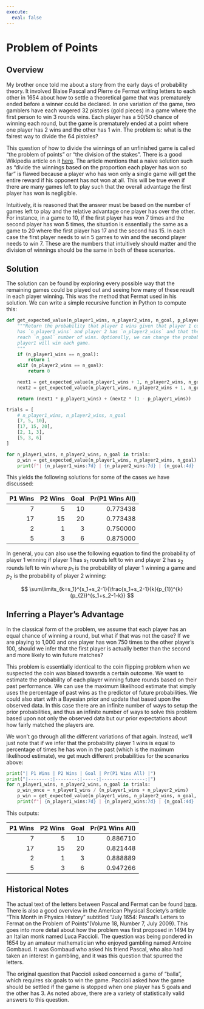 ```yaml
---
execute:
  eval: false
---
```


# Problem of Points {#problem-of-points}

## Overview

My brother once told me about a story from the early days of probability theory. It involved Blaise Pascal and Pierre de Fermat writing letters to each other in 1654 about how to settle a theoretical game that was prematurely ended before a winner could be declared. In one variation of the game, two gamblers have each wagered 32 pistoles (gold pieces) in a game where the first person to win 3 rounds wins. Each player has a 50/50 chance of winning each round, but the game is prematurely ended at a point where one player has 2 wins and the other has 1 win.  The problem is: what is the fairest way to divide the 64 pistoles?

This question of how to divide the winnings of an unfinished game is called "the problem of points" or "the division of the stakes". There is a good Wikipedia article on it [here](https://en.wikipedia.org/wiki/Problem_of_points). The article mentions that a naive solution such as "divide the winnings based on the proportion each player has won so far" is flawed because a player who has won only a single game will get the entire reward if his opponent has not won at all. This will be true even if there are many games left to play such that the overall advantage the first player has won is negligible.

Intuitively, it is reasoned that the answer must be based on the number of games left to play and the relative advantage one player has over the other. For instance, in a game to 10, if the first player has won 7 times and the second player has won 5 times, the situation is essentially the same as a game to 20 where the first player has 17 and the second has 15.  In each case the first player needs to win 5 games to win and the second player needs to win 7. These are the numbers that intuitively should matter and the division of winnings should be the same in both of these scenarios.

## Solution

The solution can be found by exploring every possible way that the remaining games could be played out and seeing how many of these result in each player winning.  This was the method that Fermat used in his solution.  We can write a simple recursive function in Python to compute this:

```python
def get_expected_value(n_player1_wins, n_player2_wins, n_goal, p_player1_wins=0.5):
    """Return the probability that player 1 wins given that player 1 currently
    has `n_player1_wins` and player 2 has `n_player2_wins` and that the game is won when they
    reach `n_goal` number of wins. Optionally, we can change the probability that
    player1 will win each game.
    """
    if (n_player1_wins == n_goal):
        return 1
    elif (n_player2_wins == n_goal):
        return 0

    next1 = get_expected_value(n_player1_wins + 1, n_player2_wins, n_goal, p_player1_wins)
    next2 = get_expected_value(n_player1_wins, n_player2_wins + 1, n_goal, p_player1_wins)

    return (next1 * p_player1_wins) + (next2 * (1 - p_player1_wins))

trials = [
    # n_player1_wins, n_player2_wins, n_goal
    [7, 5, 10],
    [17, 15, 20],
    [2, 1, 3],
    [5, 3, 6]
]

for n_player1_wins, n_player2_wins, n_goal in trials:
    p_win = get_expected_value(n_player1_wins, n_player2_wins, n_goal)
    print(f"| {n_player1_wins:7d} | {n_player2_wins:7d} | {n_goal:4d} | {p_win:.6f} |")
```

This yields the following solutions for some of the cases we have discussed:

| P1 Wins | P2 Wins | Goal | Pr(P1 Wins All) |
|--------:|--------:|-----:|----------------:|
|       7 |       5 |   10 | 0.773438 |
|      17 |      15 |   20 | 0.773438 |
|       2 |       1 |    3 | 0.750000 |
|       5 |       3 |    6 | 0.875000 |

In general, you can also use the following equation to find the probability of player 1 winning if player 1 has $s_1$ rounds left to win and player 2 has $s_2$ rounds left to win where $p_1$ is the probability of player 1 winning a game and $p_2$ is the probability of player 2 winning:

$$
\sum\limits_{k=s_1}^{s_1+s_2-1}{\frac{s_1+s_2-1}{k}(p_{1})^{k}(p_{2})^{s_1+s_2-1-k}}
$$

## Inferring a Player's Advantage

In the classical form of the problem, we assume that each player has an equal chance of winning a round, but what if that was not the case?  If we are playing to 1,000 and one player has won 750 times to the other player's 100, should we infer that the first player is actually better than the second and more likely to win future matches?

This problem is essentially identical to the coin flipping problem when we suspected the coin was biased towards a certain outcome. We want to estimate the probability of each player winning future rounds based on their past performance. We can use the maximum likelihood estimate that simply uses the percentage of past wins as the predictor of future probabilities. We could also start with a Bayesian prior and update that based upon the observed data. In this case there are an infinite number of ways to setup the prior probabilities, and thus an infinite number of ways to solve this problem based upon not only the observed data but our prior expectations about how fairly matched the players are.

We won't go through all the different variations of that again. Instead, we'll just note that if we infer that the probability player 1 wins is equal to percentage of times he has won in the past (which is the maximum likelihood estimate), we get much different probabilities for the scenarios above:

```python
print("| P1 Wins | P2 Wins | Goal | Pr(P1 Wins All) |")
print("|--------:|--------:|-----:|----------------:|")
for n_player1_wins, n_player2_wins, n_goal in trials:
    p_win_once = n_player1_wins / (n_player1_wins + n_player2_wins)
    p_win = get_expected_value(n_player1_wins, n_player2_wins, n_goal, p_win_once)
    print(f"| {n_player1_wins:7d} | {n_player2_wins:7d} | {n_goal:4d} | {p_win:.6f} |")
```

This outputs:

| P1 Wins | P2 Wins | Goal | Pr(P1 Wins All) |
|--------:|--------:|-----:|----------------:|
|       7 |       5 |   10 | 0.886710 |
|      17 |      15 |   20 | 0.821448 |
|       2 |       1 |    3 | 0.888889 |
|       5 |       3 |    6 | 0.947266 |

## Historical Notes

The actual text of the letters between Pascal and Fermat can be found [here](https://www.york.ac.uk/depts/maths/histstat/pascal.pdf). There is also a good overview in the American Physical Society's article "This Month in Physics History" subtitled "July 1654: Pascal's Letters to Fermat on the Problem of Points"(Volume 18, Number 7, July 2009). This goes into more detail about how the problem was first proposed in 1494 by an Italian monk named Luca Paccioli. The question was being pondered in 1654 by an amateur mathematician who enjoyed gambling named Antoine Gombaud. It was Gombaud who asked his friend Pascal, who also had taken an interest in gambling, and it was this question that spurred the letters.

The original question that Paccioli asked concerned a game of "balla", which requires six goals to win the game. Paccioli asked how the game should be settled if the game is stopped when one player has 5 goals and the other has 3. As noted above, there are a variety of statistically valid answers to this question.
